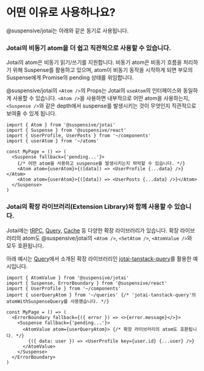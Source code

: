 
# 어떤 이유로 사용하나요?

@suspensive/jotai는 아래와 같은 동기로 사용됩니다.

<Steps>

### Jotai의 비동기 atom을 더 쉽고 직관적으로 사용할 수 있습니다.

Jotai의 atom은 비동기 읽기/쓰기를 지원합니다. 비동기 atom은 비동기 흐름을 처리하기 위해 Suspense를 활용하고 있으며, atom이 비동기 동작을 시작하게 되면 부모의 Suspense에게 Promise의 pending 상태를 위임합니다.

@suspensive/jotai의 `<Atom />`의 Props는 Jotai의 `useAtom`의 인터페이스와 동일하게 사용할 수 있습니다. `<Atom />`을 사용하면 내부적으로 어떤 atom을 사용하는지, `<Suspense />`와 같은 depth에서 suspense를 발생시키는 것이 무엇인지 직관적으로 보여줄 수 있게 됩니다.

```tsx
import { Atom } from '@suspensive/jotai'
import { Suspense } from '@suspensive/react'
import { UserProfile, UserPosts } from '~/components'
import { userAtom } from '~/atoms'

const MyPage = () => (
  <Suspense fallback={'pending...'}>
    {/* 어떤 atom을 사용하고 suspense를 발생시키는지 파악할 수 있습니다. */}
    <Atom atom={userAtom}>{([data]) => <UserProfile {...data} />}</Atom>
    <Atom atom={userAtom}>{([data]) => <UserPosts {...data} />}</Atom>
  </Suspense>
)
```

### Jotai의 확장 라이브러리(Extension Library)와 함께 사용할 수 있습니다.

Jotai에는 [tRPC](https://jotai.org/docs/extensions/trpc), [Query](https://jotai.org/docs/extensions/query), [Cache](https://jotai.org/docs/extensions/cache) 등 다양한 확장 라이브러리가 있습니다. 확장 라이브러리의 atom도 @suspensive/jotai의 `<Atom />`, `<SetAtom />`, `<AtomValue />`와 모두 호환됩니다.

아래 예시는 [Query](https://jotai.org/docs/extensions/query#suspense)에서 소개된 확장 라이브러리인 [jotai-tanstack-query](https://github.com/jotaijs/jotai-tanstack-query)를 활용한 예시입니다.

```tsx
import { AtomValue } from '@suspensive/jotai'
import { Suspense, ErrorBoundary } from '@suspensive/react'
import { UserProfile } from '~/components'
import { userQueryAtom } from '~/queries' {/* 'jotai-tanstack-query'의 atomWithSuspenseQuery를 사용했습니다. */}

const MyPage = () => (
  <ErrorBoundary fallback={({ error }) => <>{error.message}</>}>
    <Suspense fallback={'pending...'}>
      <AtomValue atom={userQueryAtom}> {/* 확장 라이브러리의 atom도 호환됩니다. */}
        {({ data: user }) => <UserProfile key={user.id} {...user} />}
      </AtomValue>
    </Suspense>
  </ErrorBoundary>
)
```

</Steps>
